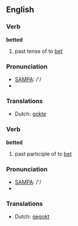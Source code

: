 ==English==

===Verb===
'''betted'''

# past tense of to [[bet]]

===Pronunciation===
*[[w:SAMPA|SAMPA]]: /'/
*{{IPA|/'bεtət/}}

===Translations===
*Dutch: [[gokte]]

===Verb===
'''betted'''

# past participle of to [[bet]]

===Pronunciation===
*[[w:SAMPA|SAMPA]]: /'/
*{{IPA|/'bεtət/}}

===Translations===
*Dutch: [[gegokt]]